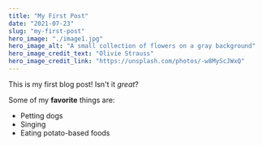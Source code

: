---
title: "My First Post"
date: "2021-07-23"
slug: "my-first-post"
hero_image: "./image1.jpg"
hero_image_alt: "A small collection of flowers on a gray background"
hero_image_credit_text: "Olivie Strauss"
hero_image_credit_link: "https://unsplash.com/photos/-w8MyScJWxQ"
---

This is my first blog post! Isn't it *great*?

Some of my **favorite** things are:

* Petting dogs
* Singing
* Eating potato-based foods